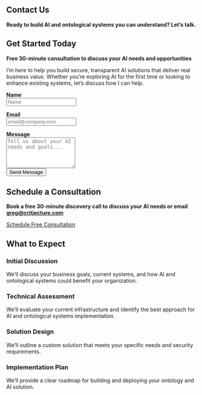 ::: {.hero-section}
# Contact Us {.display-1}

**Ready to build AI and ontological systems you can understand? Let's talk.**
:::

::: {.section}
## Get Started Today

**Free 30-minute consultation to discuss your AI needs and opportunities**

I'm here to help you build secure, transparent AI solutions that deliver real business value. Whether you're exploring AI for the first time or looking to enhance existing systems, let's discuss how I can help.
:::

<form action="https://formspree.io/f/YOUR_FORM_ID" method="POST">

::: {.form-group}
**Name**  
<input type="text" name="name" class="form-control" placeholder="Name" required>
:::

::: {.form-group}
**Email**  
<input type="email" name="email" class="form-control" placeholder="email@company.com" required>
:::

::: {.form-group}
**Message**  
<textarea name="message" class="form-control" rows="5" placeholder="Tell us about your AI needs and goals..." required></textarea>
:::

::: {.form-group}
<button type="submit" class="btn btn-primary">Send Message</button>
:::
</form>


::: {.section}
## Schedule a Consultation

**Book a free 30-minute discovery call to discuss your AI needs or email [greg@critjecture.com](mailto:greg@critjecture.com)**

::: {.calendar-embed}
[Schedule Free Consultation](https://calendly.com/your-username/30min){.btn .btn-primary .btn-lg .center target="_blank"}
:::
:::

::: {.section}
## What to Expect

::: {.expectation-grid}
::: {.expectation-item}
### Initial Discussion
We'll discuss your business goals, current systems, and how AI and ontological systems could benefit your organization.
:::

::: {.expectation-item}
### Technical Assessment
We'll evaluate your current infrastructure and identify the best approach for AI and ontological systems implementation.
:::

::: {.expectation-item}
### Solution Design
We'll outline a custom solution that meets your specific needs and security requirements.
:::

::: {.expectation-item}
### Implementation Plan
We'll provide a clear roadmap for building and deploying your ontology and AI solution.
:::
:::
:::